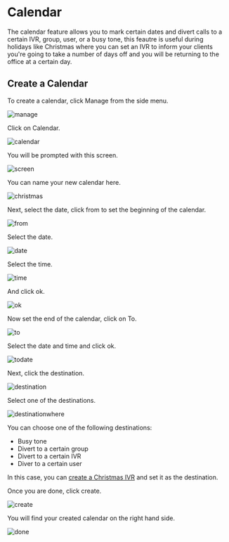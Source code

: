 # Calendar

The calendar feature allows you to mark certain dates and divert calls to a certain IVR, group, user, or a busy tone, this feautre is useful during holidays like Christmas where you can set an IVR to inform your clients you're going to take a number of days off and you will be returning to the office at a certain day.

## Create a Calendar  

To create a calendar, click Manage from the side menu.

![manage](https://i.imgur.com/Ol6WdsZ.jpg)

Click on Calendar.

![calendar](https://i.imgur.com/Zn6irgu.jpg)

You will be prompted with this screen.

![screen](https://i.imgur.com/niqwapt.jpg)

You can name your new calendar here.

![christmas](https://i.imgur.com/6B6Iudm.jpg)

Next, select the date, click from to set the beginning of the calendar.

![from](https://i.imgur.com/Nmwmn6x.jpg)

Select the date.

![date](https://i.imgur.com/an9vWWt.jpg)

Select the time.

![time](https://i.imgur.com/GdiJaOs.jpg)

And click ok.

![ok](https://i.imgur.com/7ZTvuBy.jpg)

Now set the end of the calendar, click on To.

![to](https://i.imgur.com/ZRNUpl4.jpg)

Select the date and time and click ok.

![todate](https://i.imgur.com/hQ4QW2F.jpg)

Next, click the destination.

![destination](https://i.imgur.com/u7vLlVx.jpg)

Select one of the destinations.

![destinationwhere](https://i.imgur.com/IbpQxTT.jpg)

You can choose one of the following destinations:

- Busy tone
- Divert to a certain group
- Divert to a certain IVR
- Diver to a certain user

In this case, you can [create a Christmas IVR](https://docs.tonet.io/auto_attendant#set-up-auto-attendant) and set it as the destination.

Once you are done, click create.

![create](https://i.imgur.com/boHtGsn.jpg)

You will find your created calendar on the right hand side.

![done](https://i.imgur.com/TiwfXSF.jpg)

